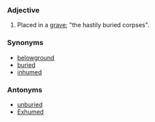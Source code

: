 ===Adjective=== 

# Placed in a [[grave]]; "the hastily buried corpses".  
  
===Synonyms===
*[[belowground]]
*[[buried]]
*[[inhumed]]
  
===Antonyms===
*[[unburied]]
*[[Exhumed]]